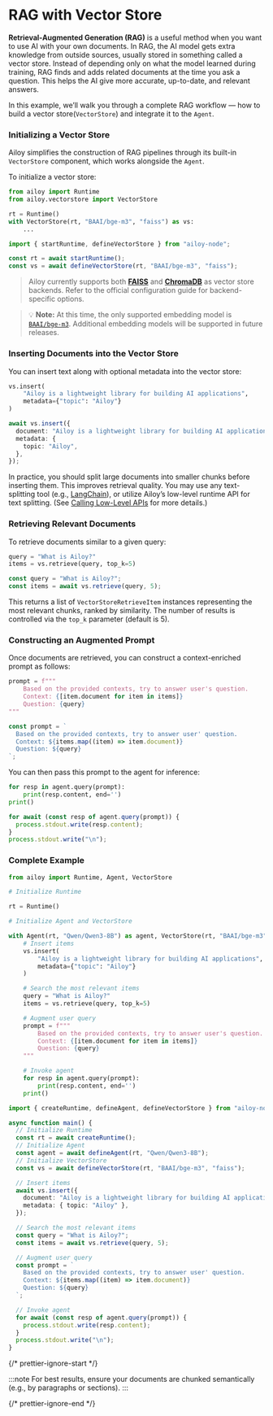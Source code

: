 # RAG with Vector Store

**Retrieval-Augmented Generation (RAG)** is a useful method when you want to use
AI with your own documents. In RAG, the AI model gets extra knowledge from
outside sources, usually stored in something called a vector store. Instead of
depending only on what the model learned during training, RAG finds and adds
related documents at the time you ask a question. This helps the AI give more
accurate, up-to-date, and relevant answers.

In this example, we’ll walk you through a complete RAG workflow — how to build a
vector store(`VectorStore`) and integrate it to the `Agent`.

### Initializing a Vector Store

Ailoy simplifies the construction of RAG pipelines through its built-in
`VectorStore` component, which works alongside the `Agent`.

To initialize a vector store:

<CodeTabs>

```python
from ailoy import Runtime
from ailoy.vectorstore import VectorStore

rt = Runtime()
with VectorStore(rt, "BAAI/bge-m3", "faiss") as vs:
    ...
```

```typescript
import { startRuntime, defineVectorStore } from "ailoy-node";

const rt = await startRuntime();
const vs = await defineVectorStore(rt, "BAAI/bge-m3", "faiss");
```

</CodeTabs>

> Ailoy currently supports both
> [**FAISS**](https://github.com/facebookresearch/faiss) and
> [**ChromaDB**](https://www.trychroma.com/) as vector store backends. Refer to
> the official configuration guide for backend-specific options.

> 💡 **Note:** At this time, the only supported embedding model is
> [`BAAI/bge-m3`](https://huggingface.co/BAAI/bge-m3). Additional embedding models
> will be supported in future releases.

### Inserting Documents into the Vector Store

You can insert text along with optional metadata into the vector store:

<CodeTabs>

```python
vs.insert(
    "Ailoy is a lightweight library for building AI applications",
    metadata={"topic": "Ailoy"}
)
```

```typescript
await vs.insert({
  document: "Ailoy is a lightweight library for building AI applications",
  metadata: {
    topic: "Ailoy",
  },
});
```

</CodeTabs>

In practice, you should split large documents into smaller chunks before
inserting them. This improves retrieval quality. You may use any text-splitting
tool (e.g.,
[LangChain](https://python.langchain.com/docs/concepts/text_splitters/)), or
utilize Ailoy’s low-level runtime API for text splitting. (See
[Calling Low-Level APIs](./calling-low-level-apis.mdx) for more details.)

### Retrieving Relevant Documents

To retrieve documents similar to a given query:

<CodeTabs>

```python
query = "What is Ailoy?"
items = vs.retrieve(query, top_k=5)
```

```typescript
const query = "What is Ailoy?";
const items = await vs.retrieve(query, 5);
```

</CodeTabs>

This returns a list of `VectorStoreRetrieveItem` instances representing the most
relevant chunks, ranked by similarity. The number of results is controlled via
the `top_k` parameter (default is 5).

### Constructing an Augmented Prompt

Once documents are retrieved, you can construct a context-enriched prompt as
follows:

<CodeTabs>

```python
prompt = f"""
    Based on the provided contexts, try to answer user's question.
    Context: {[item.document for item in items]}
    Question: {query}
"""
```

```typescript
const prompt = `
  Based on the provided contexts, try to answer user' question.
  Context: ${items.map((item) => item.document)}
  Question: ${query}
`;
```

</CodeTabs>

You can then pass this prompt to the agent for inference:

<CodeTabs>

```python
for resp in agent.query(prompt):
    print(resp.content, end='')
print()
```

```typescript
for await (const resp of agent.query(prompt)) {
  process.stdout.write(resp.content);
}
process.stdout.write("\n");
```

</CodeTabs>

### Complete Example

<CodeTabs>

```python
from ailoy import Runtime, Agent, VectorStore

# Initialize Runtime

rt = Runtime()

# Initialize Agent and VectorStore

with Agent(rt, "Qwen/Qwen3-8B") as agent, VectorStore(rt, "BAAI/bge-m3", "faiss") as vs:
    # Insert items
    vs.insert(
        "Ailoy is a lightweight library for building AI applications",
        metadata={"topic": "Ailoy"}
    )

    # Search the most relevant items
    query = "What is Ailoy?"
    items = vs.retrieve(query, top_k=5)

    # Augment user query
    prompt = f"""
        Based on the provided contexts, try to answer user's question.
        Context: {[item.document for item in items]}
        Question: {query}
    """

    # Invoke agent
    for resp in agent.query(prompt):
        print(resp.content, end='')
    print()

```

```typescript
import { createRuntime, defineAgent, defineVectorStore } from "ailoy-node";

async function main() {
  // Initialize Runtime
  const rt = await createRuntime();
  // Initialize Agent
  const agent = await defineAgent(rt, "Qwen/Qwen3-8B");
  // Initialize VectorStore
  const vs = await defineVectorStore(rt, "BAAI/bge-m3", "faiss");

  // Insert items
  await vs.insert({
    document: "Ailoy is a lightweight library for building AI applications",
    metadata: { topic: "Ailoy" },
  });

  // Search the most relevant items
  const query = "What is Ailoy?";
  const items = await vs.retrieve(query, 5);

  // Augment user query
  const prompt = `
    Based on the provided contexts, try to answer user' question.
    Context: ${items.map((item) => item.document)}
    Question: ${query}
  `;

  // Invoke agent
  for await (const resp of agent.query(prompt)) {
    process.stdout.write(resp.content);
  }
  process.stdout.write("\n");
}
```

</CodeTabs>

{/* prettier-ignore-start */}

:::note
For best results, ensure your documents are chunked semantically (e.g., by paragraphs or sections).
:::

{/* prettier-ignore-end */}
